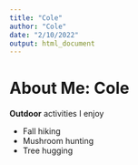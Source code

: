 ```yaml
---
title: "Cole"
author: "Cole"
date: "2/10/2022"
output: html_document
---
```

# About Me: Cole

**Outdoor** activities I enjoy  

* Fall hiking   
* Mushroom hunting    
* Tree hugging     
